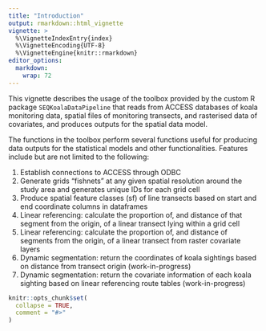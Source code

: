 ```yaml
---
title: "Introduction"
output: rmarkdown::html_vignette
vignette: >
  %\VignetteIndexEntry{index}
  %\VignetteEncoding{UTF-8}
  %\VignetteEngine{knitr::rmarkdown}
editor_options: 
  markdown: 
    wrap: 72
---
```


This vignette describes the usage of the toolbox provided by the custom
R package `SEQKoalaDataPipeline` that reads from ACCESS databases of
koala monitoring data, spatial files of monitoring transects, and
rasterised data of covariates, and produces outputs for the spatial data
model.

The functions in the toolbox perform several functions useful for
producing data outputs for the statistical models and other
functionalities. Features include but are not limited to the following:

1.  Establish connections to ACCESS through ODBC
2.  Generate grids "fishnets" at any given spatial resolution around the
    study area and generates unique IDs for each grid cell
3.  Produce spatial feature classes (sf) of line transects based on
    start and end coordinate columns in dataframes
4.  Linear referencing: calculate the proportion of, and distance of
    that segment from the origin, of a linear transect lying within a
    grid cell
5.  Linear referencing: calculate the proportion of, and distance of
    segments from the origin, of a linear transect from raster covariate
    layers
6.  Dynamic segmentation: return the coordinates of koala sightings
    based on distance from transect origin (work-in-progress)
7.  Dynamic segmentation: return the covariate information of each koala
    sighting based on linear referencing route tables (work-in-progress)

```r
knitr::opts_chunk$set(
  collapse = TRUE,
  comment = "#>"
)
```
